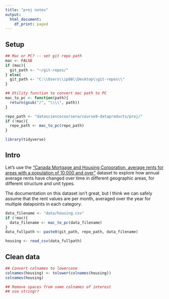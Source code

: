 ```yaml
---
title: "proj notes"
output:
  html_document:
    df_print: paged
---
```


## Setup

```r
## Mac or PC? -- set git repo path
mac <- FALSE
if (mac){
  git_path <- "~/git-repos/"
} else{
  git_path <- "C:\\Users\\ip98\\Desktop\\git-repos\\"
}

## Utility function to convert mac path to PC
mac_to_pc <- function(path){
  return(gsub("/", "\\\\", path))
}

repo_path <- "datasciencecoursera/course9-dataproducts/proj/"
if (!mac){
  repo_path <- mac_to_pc(repo_path)
}
```

```r
library(tidyverse)
```

## Intro

Let's use the ["Canada Mortgage and Housing Corporation, average rents for areas with a population of 10,000 and over"](https://www150.statcan.gc.ca/t1/tbl1/en/tv.action?pid=3410013301) dataset to explore how annual average rents have changed over time in different geographic areas, for different structure and unit types.

The documentation on this dataset isn't great, but I think we can safely assume that the rent values are per month, averaged over the year for multiple datapoints in each category.

```r
data_filename <- "data/housing.csv"
if (!mac){
  data_filename <- mac_to_pc(data_filename)
}
data_fullpath <- paste0(git_path, repo_path, data_filename)

housing <- read_csv(data_fullpath)
```

## Clean data

```r

## Convert colnames to lowercase
colnames(housing) <- tolower(colnames(housing))
colnames(housing)

## Remove spaces from some colnames of interest
## use stringr?

```
